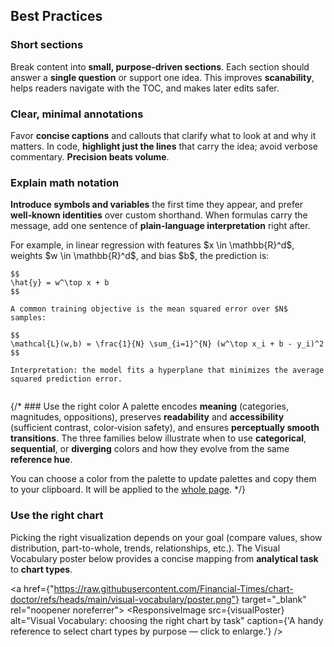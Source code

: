 


## Best Practices

### Short sections
Break content into **small, purpose‑driven sections**. Each section should answer a **single question** or support one idea. This improves **scanability**, helps readers navigate with the TOC, and makes later edits safer.

### Clear, minimal annotations
Favor **concise captions** and callouts that clarify what to look at and why it matters. In code, **highlight just the lines** that carry the idea; avoid verbose commentary. **Precision beats volume**.

### Explain math notation
**Introduce symbols and variables** the first time they appear, and prefer **well‑known identities** over custom shorthand. When formulas carry the message, add one sentence of **plain‑language interpretation** right after.


<div className="note-grid" style="display:grid; grid-template-columns: repeat(auto-fit, minmax(280px, 1fr)); gap: 12px; align-items: start;">
  <Note>
    For example, in linear regression with features $x \in \mathbb{R}^d$, weights $w \in \mathbb{R}^d$, and bias $b$, the prediction is:

    $$
    \hat{y} = w^\top x + b
    $$

    A common training objective is the mean squared error over $N$ samples:

    $$
    \mathcal{L}(w,b) = \frac{1}{N} \sum_{i=1}^{N} (w^\top x_i + b - y_i)^2
    $$

    Interpretation: the model fits a hyperplane that minimizes the average squared prediction error.
  </Note>

  
</div>

{/* ### Use the right color
A palette encodes **meaning** (categories, magnitudes, oppositions), preserves **readability** and **accessibility** (sufficient contrast, color‑vision safety), and ensures **perceptually smooth transitions**. The three families below illustrate when to use **categorical**, **sequential**, or **diverging** colors and how they evolve from the same **reference hue**.

<Sidenote>
<div className="">
  <HtmlEmbed src="palettes.html" />
</div>
<Fragment slot="aside">
  You can choose a color from the palette to update palettes and copy them to your clipboard.
</Fragment>
<Fragment slot="aside">
  It will be applied to the <a href="/" target="_blank">whole page</a>.
</Fragment>
</Sidenote> */}

### Use the right chart

Picking the right visualization depends on your goal (compare values, show distribution, part-to-whole, trends, relationships, etc.). The Visual Vocabulary poster below provides a concise mapping from **analytical task** to **chart types**.


  <a href={"https://raw.githubusercontent.com/Financial-Times/chart-doctor/refs/heads/main/visual-vocabulary/poster.png"} target="_blank" rel="noopener noreferrer">
<ResponsiveImage
  src={visualPoster}
  alt="Visual Vocabulary: choosing the right chart by task"
  caption={'A handy reference to select chart types by purpose — click to enlarge.'}
/>
</a>
